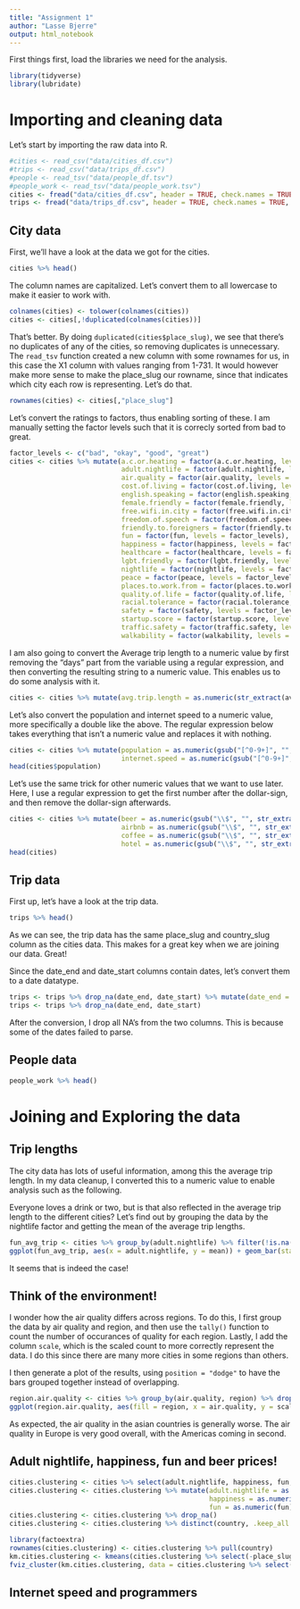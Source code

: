 ```yaml
---
title: "Assignment 1"
author: "Lasse Bjerre"
output: html_notebook
---
```


First things first, load the libraries we need for the analysis.
```r
library(tidyverse)
library(lubridate)
```

# Importing and cleaning data
Let's start by importing the raw data into R.

```r
#cities <- read_csv("data/cities_df.csv")
#trips <- read_csv("data/trips_df.csv")
#people <- read_tsv("data/people_df.tsv")
#people_work <- read_tsv("data/people_work.tsv")
cities <- fread("data/cities_df.csv", header = TRUE, check.names = TRUE, data.table = FALSE)
trips <- fread("data/trips_df.csv", header = TRUE, check.names = TRUE, data.table = FALSE)
```

## City data
First, we'll have a look at the data we got for the cities.

```r
cities %>% head()
```

The column names are capitalized. Let's convert them to all lowercase to make it easier to work with. 

```r
colnames(cities) <- tolower(colnames(cities))
cities <- cities[,!duplicated(colnames(cities))]
```

That's better. By doing `duplicated(cities$place_slug)`, we see that there's no duplicates of any of the cities, so removing duplicates is unnecessary.
The  `read_tsv` function created a new column with some rownames for us, in this case the X1 column with values ranging from 1-731. It would however make more sense to make the place_slug our rowname, since that indicates which city each row is representing. Let's do that.

```r
rownames(cities) <- cities[,"place_slug"]
```


Let's convert the ratings to factors, thus enabling sorting of these. I am manually setting the factor levels such that it is correcly sorted from bad to great.

```r
factor_levels <- c("bad", "okay", "good", "great")
cities <- cities %>% mutate(a.c.or.heating = factor(a.c.or.heating, levels = factor_levels),
                            adult.nightlife = factor(adult.nightlife, levels = factor_levels),
                            air.quality = factor(air.quality, levels = factor_levels),
                            cost.of.living = factor(cost.of.living, levels = factor_levels),
                            english.speaking = factor(english.speaking, levels = factor_levels),
                            female.friendly = factor(female.friendly, levels = factor_levels),
                            free.wifi.in.city = factor(free.wifi.in.city, levels = factor_levels),
                            freedom.of.speech = factor(freedom.of.speech, levels = factor_levels),
                            friendly.to.foreigners = factor(friendly.to.foreigners, levels = factor_levels),
                            fun = factor(fun, levels = factor_levels),
                            happiness = factor(happiness, levels = factor_levels),
                            healthcare = factor(healthcare, levels = factor_levels),
                            lgbt.friendly = factor(lgbt.friendly, levels = factor_levels),
                            nightlife = factor(nightlife, levels = factor_levels),
                            peace = factor(peace, levels = factor_levels),
                            places.to.work.from = factor(places.to.work.from, levels = factor_levels),
                            quality.of.life = factor(quality.of.life, levels = factor_levels),
                            racial.tolerance = factor(racial.tolerance, levels = factor_levels),
                            safety = factor(safety, levels = factor_levels),
                            startup.score = factor(startup.score, levels = factor_levels),
                            traffic.safety = factor(traffic.safety, levels = factor_levels),
                            walkability = factor(walkability, levels = factor_levels))
```

I am also going to convert the Average trip length to a numeric value by first removing the "days" part from the variable using a regular expression, and then converting the resulting string to a numeric value. This enables us to do some analysis with it.

```r
cities <- cities %>% mutate(avg.trip.length = as.numeric(str_extract(avg.trip.length, "[0-9]+")))
```

Let's also convert the population and internet speed to a numeric value, more specifically a double like the above. The regular expression below takes everything that isn't a numeric value and replaces it with nothing.

```r
cities <- cities %>% mutate(population = as.numeric(gsub("[^0-9+]", "", population)),
                            internet.speed = as.numeric(gsub("[^0-9+]", "", internet.speed)))
head(cities$population)
```

Let's use the same trick for other numeric values that we want to use later. Here, I use a regular expression to get the first number after the dollar-sign, and then remove the dollar-sign afterwards. 

```r
cities <- cities %>% mutate(beer = as.numeric(gsub("\\$", "", str_extract(beer, "\\$[0-9,.]+"))),
                            airbnb = as.numeric(gsub("\\$", "", str_extract(airbnb, "\\$[0-9,.]+"))),
                            coffee = as.numeric(gsub("\\$", "", str_extract(coffee, "\\$[0-9,.]+"))),
                            hotel = as.numeric(gsub("\\$", "", str_extract(hotel, "\\$[0-9,.]+"))))
head(cities)
```


## Trip data

First up, let's have a look at the trip data.

```r
trips %>% head()
```

As we can see, the trip data has the same place_slug and country_slug column as the cities data. This makes for a great key when we are joining our data. Great!

Since the date_end and date_start columns contain dates, let's convert them to a date datatype.

```r
trips <- trips %>% drop_na(date_end, date_start) %>% mutate(date_end = ymd(date_end), date_start = ymd(date_start))
trips <- trips %>% drop_na(date_end, date_start)
```

After the conversion, I drop all NA's from the two columns. This is because some of the dates failed to parse.

## People data

```r
people_work %>% head()
```

# Joining and Exploring the data

## Trip lengths

The city data has lots of useful information, among this the average trip length. In my data cleanup, I converted this to a numeric value to enable analysis such as the following. 

Everyone loves a drink or two, but is that also reflected in the average trip length to the different cities? Let's find out by grouping the data by the nightlife factor and getting the mean of the average trip lengths.

```r
fun_avg_trip <- cities %>% group_by(adult.nightlife) %>% filter(!is.na(avg.trip.length), !is.na(adult.nightlife)) %>% summarise(mean = mean(avg.trip.length))
ggplot(fun_avg_trip, aes(x = adult.nightlife, y = mean)) + geom_bar(stat = "identity")
```

It seems that is indeed the case!

## Think of the environment!

I wonder how the air quality differs across regions. To do this, I first group the data by air quality and region, and then use the `tally()` function to count the number of occurances of quality for each region. Lastly, I add the column `scale`, which is the scaled count to more correctly represent the data. I do this since there are many more cities in some regions than others.

I then generate a plot of the results, using `position = "dodge"` to have the bars grouped together instead of overlapping.

```r
region.air.quality <- cities %>% group_by(air.quality, region) %>% drop_na() %>% tally() %>% mutate(scale = scale(n, center = FALSE))
ggplot(region.air.quality, aes(fill = region, x = air.quality, y = scale)) + geom_bar(position = "dodge", stat = "identity")
```

As expected, the air quality in the asian countries is generally worse. The air quality in Europe is very good overall, with the Americas coming in second.

## Adult nightlife, happiness, fun and beer prices!

```r
cities.clustering <- cities %>% select(adult.nightlife, happiness, fun, beer, place_slug, country)
cities.clustering <- cities.clustering %>% mutate(adult.nightlife = as.numeric(adult.nightlife),
                                                  happiness = as.numeric(happiness),
                                                  fun = as.numeric(fun))
cities.clustering <- cities.clustering %>% drop_na()
cities.clustering <- cities.clustering %>% distinct(country, .keep_all = TRUE)
```

```r
library(factoextra)
rownames(cities.clustering) <- cities.clustering %>% pull(country)
km.cities.clustering <- kmeans(cities.clustering %>% select(-place_slug, -country) %>% scale(), centers = 3)
fviz_cluster(km.cities.clustering, data = cities.clustering %>% select(-place_slug, -country) %>% scale())
```

## Internet speed and programmers